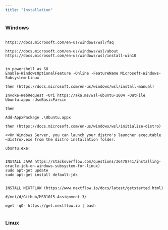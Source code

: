 ```yaml
---
title: "Installation"
---
```


### Windows
```{}

https://docs.microsoft.com/en-us/windows/wsl/faq

https://docs.microsoft.com/en-us/windows/wsl/about
https://docs.microsoft.com/en-us/windows/wsl/install-win10


in powershell as SU
Enable-WindowsOptionalFeature -Online -FeatureName Microsoft-Windows-Subsystem-Linux

then (https://docs.microsoft.com/en-us/windows/wsl/install-manual)

Invoke-WebRequest -Uri https://aka.ms/wsl-ubuntu-1604 -OutFile Ubuntu.appx -UseBasicParsin

then

Add-AppxPackage .\Ubuntu.appx

then (https://docs.microsoft.com/en-us/windows/wsl/initialize-distro)

<<On Windows Server, you can launch your distro's launcher executable <distro>.exe from the distro installation folder.

ubuntu.exe!


INSTALL JAVA https://stackoverflow.com/questions/36478741/installing-oracle-jdk-on-windows-subsystem-for-linux)
sudo apt-get update
sudo apt-get install default-jdk


INSTALL NEXTFLOW (https://www.nextflow.io/docs/latest/getstarted.html)

#/mnt/d/Github/MSB1015-Assignment-3/ 

wget -qO- https://get.nextflow.io | bash


```


### Linux
```{}

```
